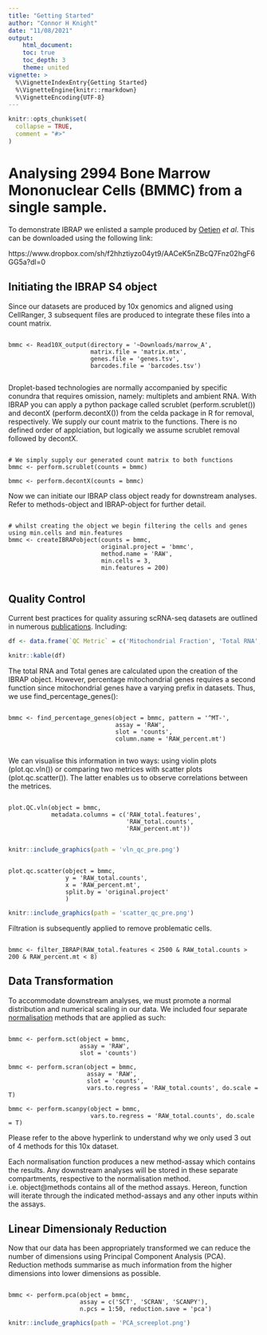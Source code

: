```yaml
---
title: "Getting Started"
author: "Connor H Knight"
date: "11/08/2021"
output: 
    html_document:
    toc: true
    toc_depth: 3
    theme: united
vignette: >
  %\VignetteIndexEntry{Getting Started}
  %\VignetteEngine{knitr::rmarkdown}
  %\VignetteEncoding{UTF-8}
---
```


```r
knitr::opts_chunk$set(
  collapse = TRUE,
  comment = "#>"
)
```
# Analysing 2994 Bone Marrow Mononuclear Cells (BMMC) from a single sample.

To demonstrate IBRAP we enlisted a sample produced by [Oetjen](https://insight.jci.org/articles/view/124928) *et al*. This can be downloaded using the following link:  

https://www.dropbox.com/sh/f2hhztiyzo04yt9/AACeK5nZBcQ7Fnz02hgF6GG5a?dl=0

## Initiating the IBRAP S4 object

Since our datasets are produced by 10x genomics and aligned using CellRanger, 3 subsequent files are produced to integrate these files into a count matrix.

```

bmmc <- Read10X_output(directory = '~Downloads/marrow_A', 
                       matrix.file = 'matrix.mtx', 
                       genes.file = 'genes.tsv', 
                       barcodes.file = 'barcodes.tsv')
                       
```

Droplet-based technologies are normally accompanied by specific conundra that requires omission, namely: multiplets and ambient RNA. With IBRAP you can apply a python package called scrublet (perform.scrublet()) and decontX (perform.decontX()) from the celda package in R for removal, respectively. We supply our count matrix to the functions. There is no defined order of applciation, but logically we assume scrublet removal followed by decontX. 

```

# We simply supply our generated count matrix to both functions
bmmc <- perform.scrublet(counts = bmmc)

bmmc <- perform.decontX(counts = bmmc)

```
Now we can initiate our IBRAP class object ready for downstream analyses. Refer to methods-object and IBRAP-object for further detail. 

```

# whilst creating the object we begin filtering the cells and genes using min.cells and min.features
bmmc <- createIBRAPobject(counts = bmmc,
                          original.project = 'bmmc',
                          method.name = 'RAW',
                          min.cells = 3,
                          min.features = 200)
                          
```

## Quality Control

Current best practices for quality assuring scRNA-seq datasets are outlined in numerous [publications](https://www.embopress.org/doi/full/10.15252/msb.20188746). Including:

```r
df <- data.frame(`QC Metric` = c('Mitochondrial Fraction', 'Total RNA', 'Total Genes'), Description = c('An abnormally high mitochondrail fraction indicates improper wet lab preparation', 'Low RNA quanitity indicates droplets containing no cells whereas, disproportionately high RNA indicates a droplet containing more than one cell', 'likewise, a low or high number of genes typically correspond with total RNA'))

knitr::kable(df)
```

The total RNA and Total genes are calculated upon the creation of the IBRAP object. However, percentage mitochondrial genes requires a second function since mitochondrial genes have a varying prefix in datasets. Thus, we use find_percentage_genes():

```

bmmc <- find_percentage_genes(object = bmmc, pattern = '^MT-',
                              assay = 'RAW', 
                              slot = 'counts',
                              column.name = 'RAW_percent.mt')
                              
```

We can visualise this information in two ways: using violin plots (plot.qc.vln()) or comparing two metrices with scatter plots (plot.qc.scatter()). The latter enables us to observe correlations between the metrices. 

```

plot.QC.vln(object = bmmc, 
            metadata.columns = c('RAW_total.features', 
                                 'RAW_total.counts', 
                                 'RAW_percent.mt'))
                                 
```

```r

knitr::include_graphics(path = 'vln_qc_pre.png')

```

```

plot.qc.scatter(object = bmmc, 
                y = 'RAW_total.counts', 
                x = 'RAW_percent.mt', 
                split.by = 'original.project'
                )

```

```r

knitr::include_graphics(path = 'scatter_qc_pre.png')

```

Filtration is subsequently applied to remove problematic cells.

```

bmmc <- filter_IBRAP(RAW_total.features < 2500 & RAW_total.counts > 200 & RAW_percent.mt < 8)

```

## Data Transformation

To accommodate downstream analyses, we must promote a normal distribution and numerical scaling in our data. We included four separate [normalisation](https://www.embopress.org/doi/full/10.15252/msb.20188746) methods that are applied as such:

```

bmmc <- perform.sct(object = bmmc, 
                    assay = 'RAW', 
                    slot = 'counts')

bmmc <- perform.scran(object = bmmc, 
                      assay = 'RAW', 
                      slot = 'counts', 
                      vars.to.regress = 'RAW_total.counts', do.scale = T)

bmmc <- perform.scanpy(object = bmmc, 
                       vars.to.regress = 'RAW_total.counts', do.scale = T)

```

Please refer to the above hyperlink to understand why we only used 3 out of 4 methods for this 10x dataset. 

Each normalisation function produces a new method-assay which contains the results. Any downstream analyses will be stored in these separate compartments, respective to the normalisation method. i.e. object@methods contains all of the method assays. Hereon, function will iterate through the indicated method-assays and any other inputs within the assays. 

## Linear Dimensionaly Reduction

Now that our data has been appropriately transformed we can reduce the number of dimensions using Principal Component Analysis (PCA). Reduction methods summarise as much information from the higher dimensions into lower dimensions as possible. 

```

bmmc <- perform.pca(object = bmmc, 
                    assay = c('SCT', 'SCRAN', 'SCANPY'), 
                    n.pcs = 1:50, reduction.save = 'pca')

```

```r

knitr::include_graphics(path = 'PCA_screeplot.png')

```







